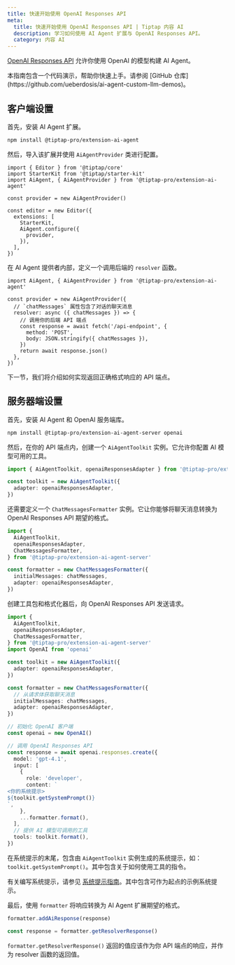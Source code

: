 ```yaml
---
title: 快速开始使用 OpenAI Responses API
meta:
  title: 快速开始使用 OpenAI Responses API | Tiptap 内容 AI
  description: 学习如何使用 AI Agent 扩展与 OpenAI Responses API。
  category: 内容 AI
---
```



[OpenAI Responses API](https://platform.openai.com/docs/api-reference/responses?lang=javascript) 允许你使用 OpenAI 的模型构建 AI Agent。

<Callout title="代码演示可用" variant="info">
  本指南包含一个代码演示，帮助你快速上手。请参阅 [GitHub
  仓库](https://github.com/ueberdosis/ai-agent-custom-llm-demos)。
</Callout>

## 客户端设置

首先，安装 AI Agent 扩展。

```bash
npm install @tiptap-pro/extension-ai-agent
```

然后，导入该扩展并使用 `AiAgentProvider` 类进行配置。

```tsx
import { Editor } from '@tiptap/core'
import StarterKit from '@tiptap/starter-kit'
import AiAgent, { AiAgentProvider } from '@tiptap-pro/extension-ai-agent'

const provider = new AiAgentProvider()

const editor = new Editor({
  extensions: [
    StarterKit,
    AiAgent.configure({
      provider,
    }),
  ],
})
```

在 AI Agent 提供者内部，定义一个调用后端的 `resolver` 函数。

```tsx
import AiAgent, { AiAgentProvider } from '@tiptap-pro/extension-ai-agent'

const provider = new AiAgentProvider({
  // `chatMessages` 属性包含了对话的聊天消息
  resolver: async ({ chatMessages }) => {
    // 调用你的后端 API 端点
    const response = await fetch('/api-endpoint', {
      method: 'POST',
      body: JSON.stringify({ chatMessages }),
    })
    return await response.json()
  },
})
```

下一节，我们将介绍如何实现返回正确格式响应的 API 端点。

## 服务器端设置

首先，安装 AI Agent 和 OpenAI 服务端库。

```bash
npm install @tiptap-pro/extension-ai-agent-server openai
```

然后，在你的 API 端点内，创建一个 `AiAgentToolkit` 实例。它允许你配置 AI 模型可用的工具。

```ts
import { AiAgentToolkit, openaiResponsesAdapter } from '@tiptap-pro/extension-ai-agent-server'

const toolkit = new AiAgentToolkit({
  adapter: openaiResponsesAdapter,
})
```

还需要定义一个 `ChatMessagesFormatter` 实例。它让你能够将聊天消息转换为 OpenAI Responses API 期望的格式。

```ts
import {
  AiAgentToolkit,
  openaiResponsesAdapter,
  ChatMessagesFormatter,
} from '@tiptap-pro/extension-ai-agent-server'

const formatter = new ChatMessagesFormatter({
  initialMessages: chatMessages,
  adapter: openaiResponsesAdapter,
})
```

创建工具包和格式化器后，向 OpenAI Responses API 发送请求。

```ts
import {
  AiAgentToolkit,
  openaiResponsesAdapter,
  ChatMessagesFormatter,
} from '@tiptap-pro/extension-ai-agent-server'
import OpenAI from 'openai'

const toolkit = new AiAgentToolkit({
  adapter: openaiResponsesAdapter,
})

const formatter = new ChatMessagesFormatter({
  // 从请求体获取聊天消息
  initialMessages: chatMessages,
  adapter: openaiResponsesAdapter,
})

// 初始化 OpenAI 客户端
const openai = new OpenAI()

// 调用 OpenAI Responses API
const response = await openai.responses.create({
  model: 'gpt-4.1',
  input: [
    {
      role: 'developer',
      content: `
<你的系统提示>
${toolkit.getSystemPrompt()}
`,
    },
    ...formatter.format(),
  ],
  // 提供 AI 模型可调用的工具
  tools: toolkit.format(),
})
```

在系统提示的末尾，包含由 `AiAgentToolkit` 实例生成的系统提示，如：`toolkit.getSystemPrompt()`。其中包含关于如何使用工具的指令。

有关编写系统提示，请参见 [系统提示指南](/content-ai/capabilities/agent/configure/system-prompt)。其中包含可作为起点的示例系统提示。

最后，使用 `formatter` 将响应转换为 AI Agent 扩展期望的格式。

```ts
formatter.addAiResponse(response)

const response = formatter.getResolverResponse()
```

`formatter.getResolverResponse()` 返回的值应该作为你 API 端点的响应，并作为 resolver 函数的返回值。